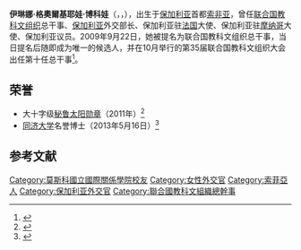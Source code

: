 {{blpsources|date=2009年9月}}
{{Infobox Person
| name = 伊琳娜·博科娃
| image = Irina Bokova UNESCO.jpg
|image_size= 250px
| caption = 伊琳娜·博科娃（2008年）
| birth_date = {{birth date and age|1952|07|12|df=yes}}
| birth_place =[[File:Flag_of_Bulgaria_(1946-1967).svg|20px]] [[保加利亞人民共和國|保加利亚]][[索非亚|索非亚]]
| occupation = 保加利亚驻法国大使
| spouse =
| children = 两个
| residence = {{flagicon|France}} [[法国|法国]][[巴黎|巴黎]]
| alma_mater = [[莫斯科国际关系学院|莫斯科国际关系学院]]
|awards={{秘鲁太阳勋章}}
| website = [http://www.unesco.org/new/en/unesco/about-us/who-we-are/director-general/]}}

'''伊琳娜·格奧爾基耶娃·博科娃'''（{{lang-en|Irina Georgieva Bokova}}，{{lang-bg|Ирина Георгиева Бокова}}，{{bd|1952年|7月12日}}），出生于[[保加利亚|保加利亚]]首都[[索非亚|索非亚]]，曾任[[联合国教科文组织|联合国教科文组织]]总干事、[[保加利亚|保加利亚]]外交部长、保加利亚驻[[法国|法国]]大使、保加利亚驻[[摩纳哥|摩纳哥]]大使、保加利亚议员。2009年9月22日，她被提名为联合国教科文组织总干事，当日提名后随即成为唯一的候选人，并在10月举行的第35届联合国教科文组织大会出任第十任总干事<ref>{{cite web|last1=UNESCO|title=Irina Bokova takes office as Director-General|url=http://www.unesco.org/new/en/unesco/director-general-old/speeches/irina-bokova-takes-office/|website=UNESCO|accessdate=2016-03-14|archive-date=2016-03-15|archive-url=https://web.archive.org/web/20160315141352/http://www.unesco.org/new/en/unesco/director-general-old/speeches/irina-bokova-takes-office/|dead-url=no}}</ref>。

==荣誉==
*大十字级[[秘鲁太阳勋章|秘鲁太阳勋章]]（2011年）<ref>{{cite web |title=condecorados: orden el sol del peru |url=https://studylib.es/doc/8613851/condecorados--orden-el-sol-del-peru |language=es |accessdate=2019-07-24 |archive-date=2019-07-24 |archive-url=https://web.archive.org/web/20190724115526/https://studylib.es/doc/8613851/condecorados--orden-el-sol-del-peru |dead-url=no }}</ref>
*[[同济大学|同济大学]]名誉博士（2013年5月16日）<ref>{{cite web |title=联合国教科文组织总干事伊琳娜•博科娃获同济名誉博士学位 |url=https://fao.tongji.edu.cn/fa/6e/c7443a64110/page.htm |publisher=同济大学 |access-date=2019-07-24 |archive-date=2019-07-24 |archive-url=https://web.archive.org/web/20190724144546/https://fao.tongji.edu.cn/fa/6e/c7443a64110/page.htm |dead-url=no }}</ref>
==参考文献==
{{reflist}}{{authority control}}

{{DEFAULTSORT:Bokova, Irina}}
[[Category:莫斯科國立國際關係學院校友|Category:莫斯科國立國際關係學院校友]]
[[Category:女性外交官|Category:女性外交官]]
[[Category:索菲亞人|Category:索菲亞人]]
[[Category:保加利亚外交官|Category:保加利亚外交官]]
[[Category:聯合國教科文組織總幹事|Category:聯合國教科文組織總幹事]]